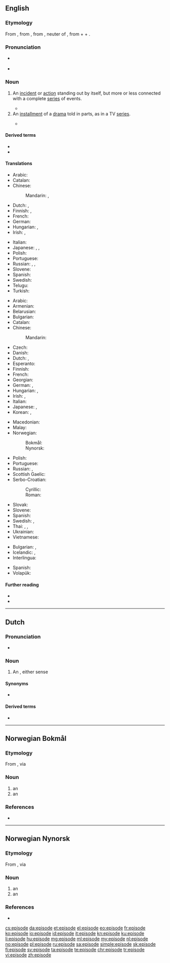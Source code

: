 {{also|Episode|épisode}}
==English==
{{wikipedia}}

===Etymology===
From {{etyl|fr|en}} {{m|fr|épisode}}, from {{etyl|NL.|en}} {{m|la|*episodium}}, from {{etyl|grc|en}} {{m|grc|ἐπεισόδιον||a parenthetic addition, episode}}, neuter of {{m|grc|ἐπεισόδιος||following upon the entrance, coming in besides, adventitious}}, from {{m|grc|ἐπί||on}} + {{m|grc|εἰς||into}} + {{m|grc|ὀδός||way}}.

===Pronunciation===
* {{a|GenAm}} {{IPA|/ˈɛpɪsoʊd/|lang=en}}
* {{audio|en-us-episode.ogg|Audio (US)|lang=en}}

===Noun===
{{en-noun}}

# An [[incident]] or [[action]] standing out by itself, but more or less connected with a complete [[series]] of events.
#: {{ux|en|It was a most embarrassing '''episode''' in my life.}}
#* {{quote-book|year=1935|author=[[w:John Palmer (author)|Francis Beeding]]
|chapter=10/6|title=[http://openlibrary.org/works/OL245514W The Norwich Victims]
|passage=The Attorney-General, however, had used this '''episode''', which Martin in retrospect had felt to be a blot on the scutcheon, merely to emphasise the intelligence and resource of the prisoner.}}
# An [[installment]] of a [[drama]] told in parts, as in a TV [[series]].
#: {{ux|en|I can't wait till next week’s '''episode'''.}}
#* {{quote-journal|date=May 20, 2012|author=Nathan Rabin
|title=[http://www.avclub.com/articles/marge-gets-a-job,73723 TV: Review: THE SIMPSONS (CLASSIC): “Marge Gets A Job” (season 4, episode 7; originally aired 11/05/1992)]
|work=The Onion AV Club
|passage=We all know how genius “Kamp Krusty,” “A Streetcar Named Marge,” “Homer The Heretic,” “Itchy & Scratchy: The Movie” and “Mr. Plow” are, but even the relatively unheralded '''episodes''' offer wall-to-wall laughs and some of the smartest, darkest, and weirdest gags ever Trojan-horsed into a network cartoon with a massive family audience.}}

====Derived terms====
* {{l|en|episodic}}
* {{l|en|episodical}}

====Translations====
{{trans-top|incident or action connected with a series of events}}
* Arabic: {{t|ar|حَادِثَة|f}}
* Catalan: {{t+|ca|episodi|m}}
* Chinese:
*: Mandarin: {{t+|cmn|事件|tr=shìjiàn|sc=Hani}}, {{t+|cmn|插曲|tr=chāqǔ|sc=Hani}}
* Dutch: {{t+|nl|gebeuren|n}}, {{t+|nl|episode}}
* Finnish: {{t+|fi|tapaus}}, {{t+|fi|episodi}}
* French: {{t+|fr|épisode|m}}
* German: {{t+|de|Episode|f}}
* Hungarian: {{t+|hu|esemény}}, {{t+|hu|epizód}}
* Irish: {{t+|ga|eachtra|f}}, {{t|ga|teagmhas|m}}
{{trans-mid}}
* Italian: {{t+|it|episodio}}
* Japanese: {{t+|ja|出来事|tr=できごと, dekigoto|sc=Jpan}}, {{t|ja|挿話|tr=そうわ, sōwa|sc=Jpan}}, {{t|ja|エピソード|tr=episōdo|sc=Jpan}}
* Polish: {{t+|pl|epizod|m}}
* Portuguese: {{t+|pt|episódio|m}}
* Russian: {{t+|ru|эпизо́д|m}}, {{t+|ru|слу́чай|m}}, {{t+|ru|собы́тие|n}}
* Slovene: {{t|sl|epizoda|f}}
* Spanish: {{t+|es|episodio|m}}
* Swedish: {{t+|sv|episod|c}}
* Telugu: {{t+|te|ఉపకథ}}
* Turkish: {{t+|tr|epizot}}
{{trans-bottom}}

{{trans-top|installment of a drama told in parts}}
* Arabic: {{t|ar|حَلْقَة|f}}
* Armenian: {{t-needed|hy}}
* Belarusian: {{t|be|эпізо́д|m|sc=Cyrl}}
* Bulgarian: {{t+|bg|епизо́д|m|sc=Cyrl}}
* Catalan: {{t+|ca|episodi|m}}
* Chinese:
*: Mandarin: {{t+|cmn|集|tr=jí|sc=Hani}}
* Czech: {{t+|cs|epizoda|f}}
* Danish: {{t+|da|afsnit}}
* Dutch: {{t+|nl|episode|f}}, {{t+|nl|aflevering|f}}
* Esperanto: {{t|eo|epizodo}}
* Finnish: {{t+|fi|jakso}}
* French: {{t+|fr|épisode|m}}
* Georgian: {{t|ka|ეპიზოდი}}
* German: {{t+|de|Episode|f}}, {{t+|de|Folge|f}}
* Hungarian: {{t+|hu|rész}}, {{t+|hu|epizód}}
* Irish: {{t|ga|eagrán|m}}, {{t|ga|eipeasóid|f}}
* Italian: {{t+|it|episodio|m}}
* Japanese: {{t|ja|エピソード|tr=episōdo|sc=Jpan}}, {{t+|ja|話|tr=わ, wa|sc=Jpan}} {{qualifier|counter, used with numerals}}
* Korean: {{t+|ko|에피소드|sc=Kore}}, {{t+|ko|화}}
{{trans-mid}}
* Macedonian: {{t|mk|епизода|f}}
* Malay: {{t|ms|episod}}
* Norwegian:
*: Bokmål: {{t+|nb|episode|m}}
*: Nynorsk: {{t|nn|episode|m}}
* Polish: {{t+|pl|odcinek|m}}
* Portuguese: {{t+|pt|episódio|m}}
* Russian: {{t+|ru|эпизо́д|m}}, {{t+|ru|се́рия|f}}
* Scottish Gaelic: {{t|gd|eadar-sgeul|m}}
* Serbo-Croatian:
*: Cyrillic: {{t|sh|епизода|f}}
*: Roman: {{t+|sh|epizoda|f}}
* Slovak: {{t|sk|epizóda|f}}
* Slovene: {{t|sl|epizoda|f}}
* Spanish: {{t+|es|episodio|m}}
* Swedish: {{t+|sv|episod|c}}, {{t+|sv|avsnitt|n}}
* Thai: {{t+|th|ฉาก}}, {{t+|th|ตอน}}, {{t+|th|บท}}
* Ukrainian: {{t|uk|епізо́д|m|sc=Cyrl}}
* Vietnamese: {{t+|vi|phần}}
{{trans-bottom}}

{{checktrans-top}}
* Bulgarian: {{t+check|bg|случка|f|tr=1|sc=Cyrl}}, {{t+check|bg|епизод|m|sc=Cyrl}}
* Icelandic: {{qualifier|1}} {{t+check|is|atvik}}, {{qualifier|2}} {{t+check|is|þáttur}}
* Interlingua: {{t-check|ia|episodio}}
{{trans-mid}}
* Spanish: {{t+check|es|episodio}}
* Volapük: {{t-check|vo|näijenot}}
{{trans-bottom}}

====Further reading====
* {{R:Webster 1913}}
* {{R:Century 1911}}

----

==Dutch==

===Pronunciation===
* {{audio|Nl-episode.ogg|Audio|lang=nl}}

===Noun===
{{nl-noun|f|-en|pl2=-s|episodetje}}

# An {{l|en|episode}}, either sense

====Synonyms====
* {{sense|drama}} {{l|nl|aflevering}}

====Derived terms====
* {{l|nl|episodisch}}

----

==Norwegian Bokmål==

===Etymology===
From {{etyl|grc|nb}} {{m|grc|ἐπεισόδιον}}, via {{etyl|fr|nb}} {{m|fr|épisode|}}

===Noun===
{{nb-noun-m1}}

# an {{l|en|episode}}
# an {{l|en|incident}}

===References===
* {{R:The Bokmål Dictionary}}

----

==Norwegian Nynorsk==

===Etymology===
From {{etyl|grc|nn}} {{m|grc|ἐπεισόδιον}}, via {{etyl|fr|nn}} {{m|fr|épisode|}}

===Noun===
{{nn-noun-m1}}

# an {{l|en|episode}}
# an {{l|en|incident}}

===References===
* {{R:The Nynorsk Dictionary}}

[[cs:episode]]
[[da:episode]]
[[et:episode]]
[[el:episode]]
[[eo:episode]]
[[fr:episode]]
[[ko:episode]]
[[io:episode]]
[[id:episode]]
[[it:episode]]
[[kn:episode]]
[[ku:episode]]
[[li:episode]]
[[hu:episode]]
[[mg:episode]]
[[ml:episode]]
[[my:episode]]
[[nl:episode]]
[[no:episode]]
[[pl:episode]]
[[ru:episode]]
[[sa:episode]]
[[simple:episode]]
[[sk:episode]]
[[fi:episode]]
[[sv:episode]]
[[ta:episode]]
[[te:episode]]
[[chr:episode]]
[[tr:episode]]
[[vi:episode]]
[[zh:episode]]